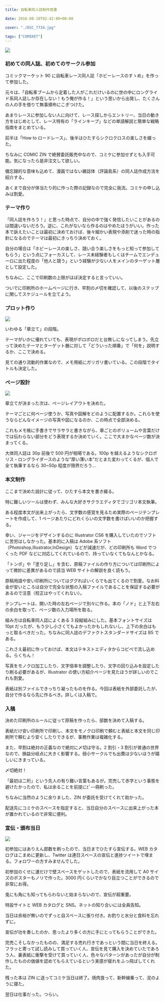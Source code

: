 ---
title: 自転車同人誌制作覚書

date: 2016-08-18T02:42:00+00:00

cover: "./DSC_7734.jpg"

tags: ["COMIKET"]
---

![ ](./DSC_7734.jpg)

<h3 style="clear: both; text-align: left;">
  初めての同人誌、初めてのサークル参加
</h3>

コミックマーケット 90 に自転車レース同人誌「ホビーレースのすゝめ」を作って参加した。

元々は、「自転車ブームから定着した人がこれだけいるのに世の中にロングライド系同人誌しか存在しない！もう俺が作る！」という思いから出発し、たくさんの人の手を借りて無事頒布にこぎつけた。

あまりレースに参加しない人に向けて、レース探しからエントリー、当日の動き方をはじめとして、レース特有の「ラインキープ」などの単語解説と簡単な戦略指南をまとめている。

前半は「How to ロードレース」、後半はひたすらシクロクロスの楽しさを綴った。

ちなみに COMIC ZIN で絶賛委託販売中なので、コミケに参加せずとも入手可能。気になったら是非注文して欲しい。

<LinkBox url="http://shop.comiczin.jp/products/detail.php?product_id=28903" />

備忘録的な意味も込めて、漫画ではない雑誌体（評論島系）の同人誌作成方法を紹介する。

あくまで自分が体当たり的に作った際の記録なので完全に我流。コミケの申し込みは割愛。

### テーマ作り

「同人誌を作ろう！」と思った時点で、自分の中で強く発信したいことがあるのは間違いないだろう。逆に、これがないなら作るのはやめたほうがいい。作った本で訴えたいことは最初に決めておけば、後々細かい表現や添削で迷った時の指針になるのでテーマは最初にきっちり決めておく。

自分の場合は「ホビーレースの楽しさ、競い合う楽しさをもっと知って参加してもらう」という点にフォーカスして、レース未経験者もしくはチームでエンデューロに出た程度の「他人と競う」という経験が少ない人をメインのターゲット層として設定した。

ちなみに、ここで印刷数の上限がほぼ決定すると言っていい。

ついでに印刷所のホームページに行き、早割の〆切を確認して、以後のステップに関してスケジュールを立てよう。

### プロット作り

![ ](./DSC_7732.jpg)

いわゆる「章立て」の段階。

テーマがいかに優れていても、表現がボロボロだと台無しになってしまう。先立って決めたテーマとターゲット層に対して「どういった順番」で「何を」説明するか、ここで決める。

見ての通り流動的作業なので、メモ用紙にガリガリ書いている。この段階でタイトルも決定した。

### ページ設計

![ ](./DSC_7733.jpg)

章立てが決まった次は、ページレイアウトを決めた。

テーマごとに何ページ使うか、写真や図解をどのように配置するか。これらを使うならどんなイメージの写真や図になるのか、この時点で全部決める。

これもメモ帳に手書きでサラサラと書きながら、章ごとのボリュームや言葉だけでは伝わらない部分をどう表現するか決めていく。ここで大まかなページ数が決まってくる。

大体同人誌は 30p 前後で 500 円が相場である。100p を越えるようなシクロポリス・ロングライダースのような&#8221;厚い薄い本&#8221;だとまた変わってくるが、個人で全て執筆するなら 30~50p 程度が限界だろう…

### 本文制作

ここまで決めた設計に従って、ひたすら本文を書き綴る。

特に難しいツールは使わず、みんな大好きサクラエディタでゴリゴリ本文執筆。

ある程度本文が出来上がったら、文字数の感覚を見るため実際のページテンプレートを作成して、1 ページあたりにどれくらいの文字数を書けばいいのか把握する。

幸い、ジャージをデザインするのに Illustrator CS6 を購入していたのでソフトに苦労はしなかった。基本的に入稿は Adobe 系ソフト（Photoshop,Illustrator,InDesign）などが減速だが、どの印刷所も Word でつくった PDF などに対応してくれているので、持っていなくてもなんとかなる。

「トンボ」や「塗り足し」を含む、原稿ファイルの作り方については印刷所によって微妙に差異があるので該当 WEB サイトの解説を良く読もう。

原稿用語や安い印刷所についてはググればいくらでも出てくるので割愛。なお料金が安いところは自分で完全な状態の入稿ファイルであることを保証する必要があるので注意（校正はやってくれない）。

テンプレートは、開いた時の左右ページで別々に作る。本の「ノド」と上下左右の余白を取って、ページ数の入力場所を取る。

組み方は自転車同人誌によくある 3 段縦組みにした。基本フォントサイズは 10pt だったが、もう少し小さくてもよかったかもしれないし、上下の余白はもっと取るべきだった。ちなみに同人誌のデファクトスタンダードサイズは B5 である。

これさえ最初に作っておけば、本文はテキストエディタからコピペで流し込める。らくちん！

写真をモノクロ加工したり、文字倍率を調整したり、文字の回り込みを設定したり刷る必要があるが、Illustrator の使い方紹介ページを見たほうが詳しいのでこれも割愛。

表紙は別ファイルできっちり凝ったものを作る。今回は表紙を外部委託したが、自分で作るなら先に作るべき。詳しくは入稿で。

### 入稿

決めた印刷所のルールに従って原稿を作ったら、部数を決めて入稿する。

表紙だけ安い印刷所で印刷し、本文をモノクロ印刷で頼むと表紙と本文を同じ印刷所で頼むより安くしたりできるが、事務作業は複雑化する。

また、早割は絶対の正義なので絶対に〆切は守る。2 割引・3 割引が普通の世界なので、損益分岐点に大きく影響する。弱小サークルでも出費は少ないほうが嬉しいにきまっている。

〆切絶対！

「最初は二桁」という先人の有り難い言葉もあるが。完売して赤字という事態を避けたかったので、私は余ることを前提にﾋﾟｰｰ冊刷った。

ちなみに当然のように余りました、ZIN が委託を受けてくれて助かった。

配送先にコミケのスペースを指定すると、当日自分のスペースに出来上がった本が置かれているので非常に便利。

### 宣伝・頒布当日

![ ](./DSC_0040.jpg)

初参加にはありえん部数を刷ったので、当日までひたすら宣伝する。WEB カタログはこまめに更新し、Twitter は連日スペースの宣伝と進捗ツイートで埋まる。フォロワーの方すみませんでした。

初参加のくせに運だけで壁スペースをゲットしたので、表紙を流用して A0 サイズのポスターもノリで作った。3000 円くらいでかなり目立つことができるので非常にお得。

兎にも角にも知ってもらわないと始まらないので、宣伝が超重要。

特設サイトと WEB カタログと SNS。ネットの知り合いには全員告知。

当日は余裕が無いのでずっと自スペースに張り付き。お釣りと水分と食料を忘れずに。

宣伝が功を奏したのか、思ったより多くの方に手にとってもらうことができた。

完売こそしなかったものの、満足する売れ行きであっという間に当日を終える。フラッと寄って試し読みして買っていく人、宣伝を見て購入を決めていたであろう人、裏表紙に衝撃を受けて買っていく人、色々なパターンがあったが自分が制作したものの価値を認めてもらえているという実感が疲れをふっ飛ばしてくれた。

残った本は ZIN に送ってコミケ当日は終了。焼肉食って、新幹線乗って、泥のように寝た。

翌日は仕事だった。つらい。

<LinkBox isAmazonLink url="https://www.amazon.co.jp/dp/4837308058/" />
